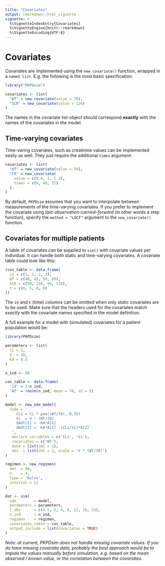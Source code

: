 ```yaml
---
title: "Covariates"
output: rmarkdown::html_vignette
vignette: >
  %\VignetteIndexEntry{Covariates}
  %\VignetteEngine{knitr::rmarkdown}
  %\VignetteEncoding{UTF-8}
---
```


# Covariates

Covariates are implemented using the `new_covariate()` function, wrapped in a `named list`. E.g. the following is the most basic specification:

```r
library("PKPDsim")

covariates <- list(
  "WT" = new_covariate(value = 70),
  "SCR" = new_covariate(value = 120)
)

```

The names in the covariate list-object should correspond **exactly** with the names of the covariates in the model.

## Time-varying covariates

Time-varing covariates, such as creatinine values can be implemented easily as well. They just require the additional `times` argument:

```r
covariates <- list(
  "WT" = new_covariate(value = 70),
  "CR" = new_covariate(
    value = c(0.8, 1, 1.2),
    times = c(0, 48, 72)
  )
)
```

By default, `PKPDsim` assumes that you want to interpolate between measurements of the time-varying covariates. If you prefer to implement the covariate using *last-observation-carried-forward* (in other words a step function), specify the `method = "LOCF"` argument to the `new_covariate()` function.

## Covariates for multiple patients

A table of covariates can be supplied to `sim()` with covariate values per individual. It can handle both static and time-varying covariates. A covariate table could look like this:

```r
(cov_table <- data.frame(
  id = c(1, 1, 2, 3),
  WT = c(40, 45, 50, 60),
  SCR = c(50, 150, 90, 110),
  t = c(0, 5, 0, 0)
))
```

The `id` and `t` (time) columns can be omitted when only static covariates are to be used. Make sure that the headers used for the covariates match *exactly* with the covariate names specified in the model definition.

A full example for a model with (simulated) covariates for a patient population would be:

```r
library(PKPDsim)

parameters <- list(
  CL = 1,
  V  = 10,
  KA = 0.5
)

n_ind <- 50

cov_table <- data.frame(
  'id' = 1:n_ind,
  'WT' = rnorm(n_ind, mean = 70, sd = 5)
)

model <- new_ode_model(
  code = '
     CLi = CL * pow((WT/70), 0.75)
     Vi  = V * (WT/70)
     dAdt[1] = -KA*A[1]
     dAdt[2] =  KA*A[1] -(CLi/Vi)*A[2]
   ',
   declare_variables = c('CLi', 'Vi'),
   covariates = c('WT'),
   dose = list(cmt = 1),
   obs  = list(cmt = 2, scale = 'V * (WT/70)')
)

regimen <- new_regimen(
  amt  = 30,
  n    = 4,
  type = 'bolus',
  interval = 12
)

dat <- sim(
  ode        = model,
  parameters = parameters,
  t_obs      = c(0.5, 2, 4, 8, 12, 16, 24),
  n_ind      = n_ind,
  regimen    = regimen,
  covariates_table = cov_table,
  output_include = list(covariates = TRUE)
)
```

*Note: at current, PKPDsim does not handle missing covariate values. If you do have missing covariate data, probably the best approach would be to impute the values manually before simulation, e.g. based on the mean observed / known value, or the correlation between the covariates.*
